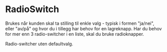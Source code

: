 
<Meta of={RadioSwitchStories} />

# RadioSwitch

Brukes når kunden skal ta stilling til enkle valg - typisk i formen "ja/nei", eller "av/på" og hvor du i tillegg har behov for en lagreknapp. Har du behov for mer enn 3 radio-switcher i en liste, skal du bruke radioknapper.

Radio-switcher uten defaultvalg.

<Canvas of={RadioSwitchStories.Standard} />
<Controls of={RadioSwitchStories.Standard}/>
